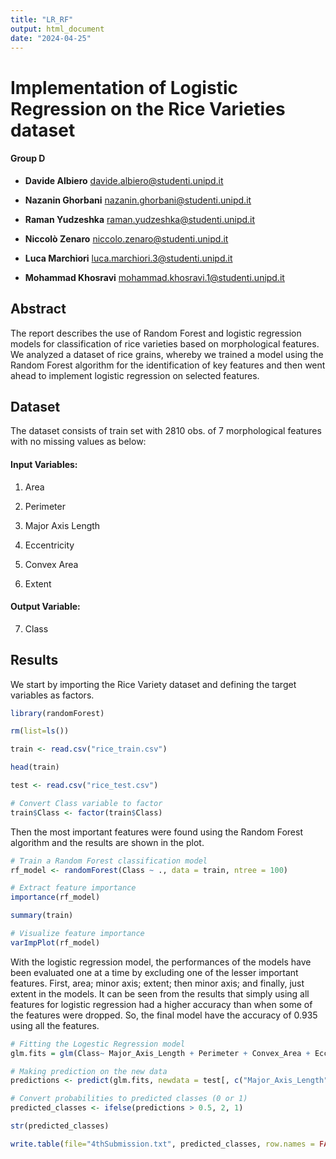 ---
title: "LR_RF"
output: html_document
date: "2024-04-25"
---

# Implementation of Logistic Regression on the Rice Varieties dataset

#### Group D

-   **Davide Albiero** [davide.albiero\@studenti.unipd.it](mailto:davide.albiero@studenti.unipd.it)

-   **Nazanin Ghorbani** [nazanin.ghorbani\@studenti.unipd.it](mailto:nazanin.ghorbani@studenti.unipd.it)

-   **Raman Yudzeshka** [raman.yudzeshka\@studenti.unipd.it](mailto:raman.yudzeshka@studenti.unipd.it)

-   **Niccolò Zenaro** [niccolo.zenaro\@studenti.unipd.it](mailto:niccolo.zenaro@studenti.unipd.it)

-   **Luca Marchiori** [luca.marchiori.3\@studenti.unipd.it](mailto:luca.marchiori.3@studenti.unipd.it)

-   **Mohammad Khosravi** [mohammad.khosravi.1\@studenti.unipd.it](mailto:mohammad.khosravi.1@studenti.unipd.it)

## **Abstract**

The report describes the use of Random Forest and logistic regression models for classification of rice varieties based on morphological features. We analyzed a dataset of rice grains, whereby we trained a model using the Random Forest algorithm for the identification of key features and then went ahead to implement logistic regression on selected features.

## Dataset

The dataset consists of train set with 2810 obs. of 7 morphological features with no missing values as below:

#### Input Variables:

1.  Area

2.  Perimeter

3.  Major Axis Length

4.  Eccentricity

5.  Convex Area

6.  Extent

#### Output Variable:

7.  Class

## Results

We start by importing the Rice Variety dataset and defining the target variables as factors.

```{r}
library(randomForest)
```

```{r}
rm(list=ls())
```

```{r}
train <- read.csv("rice_train.csv") 
```

```{r}
head(train)
```

```{r}
test <- read.csv("rice_test.csv")
```

```{r}
# Convert Class variable to factor
train$Class <- factor(train$Class)
```

Then the most important features were found using the Random Forest algorithm and the results are shown in the plot.

```{r}
# Train a Random Forest classification model
rf_model <- randomForest(Class ~ ., data = train, ntree = 100)
```

```{r}
# Extract feature importance
importance(rf_model)
```

```{r}
summary(train)
```

```{r}
# Visualize feature importance
varImpPlot(rf_model)
```

With the logistic regression model, the performances of the models have been evaluated one at a time by excluding one of the lesser important features. First, area; minor axis; extent; then minor axis; and finally, just extent in the models. It can be seen from the results that simply using all features for logistic regression had a higher accuracy than when some of the features were dropped. So, the final model have the accuracy of 0.935 using all the features.

```{r}
# Fitting the Logestic Regression model
glm.fits = glm(Class~ Major_Axis_Length + Perimeter + Convex_Area + Eccentricity + Minor_Axis_Length + Extent , data = train , family = binomial)
```

```{r}
# Making prediction on the new data
predictions <- predict(glm.fits, newdata = test[, c("Major_Axis_Length", "Perimeter", "Convex_Area", "Eccentricity", "Minor_Axis_Length" , "Extent")], type = "response")
```

```{r}
# Convert probabilities to predicted classes (0 or 1)
predicted_classes <- ifelse(predictions > 0.5, 2, 1)
```

```{r}
str(predicted_classes)
```

```{r}
write.table(file="4thSubmission.txt", predicted_classes, row.names = FALSE, col.names = FALSE)
```

